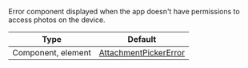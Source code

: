 Error component displayed when the app doesn't have permissions to access photos on the device.

| Type | Default |
| - | - |
| Component, element | [AttachmentPickerError](https://github.com/GetStream/stream-chat-react-native/blob/master/package/src/components/AttachmentPicker/components/AttachmentPickerError.tsx) |
